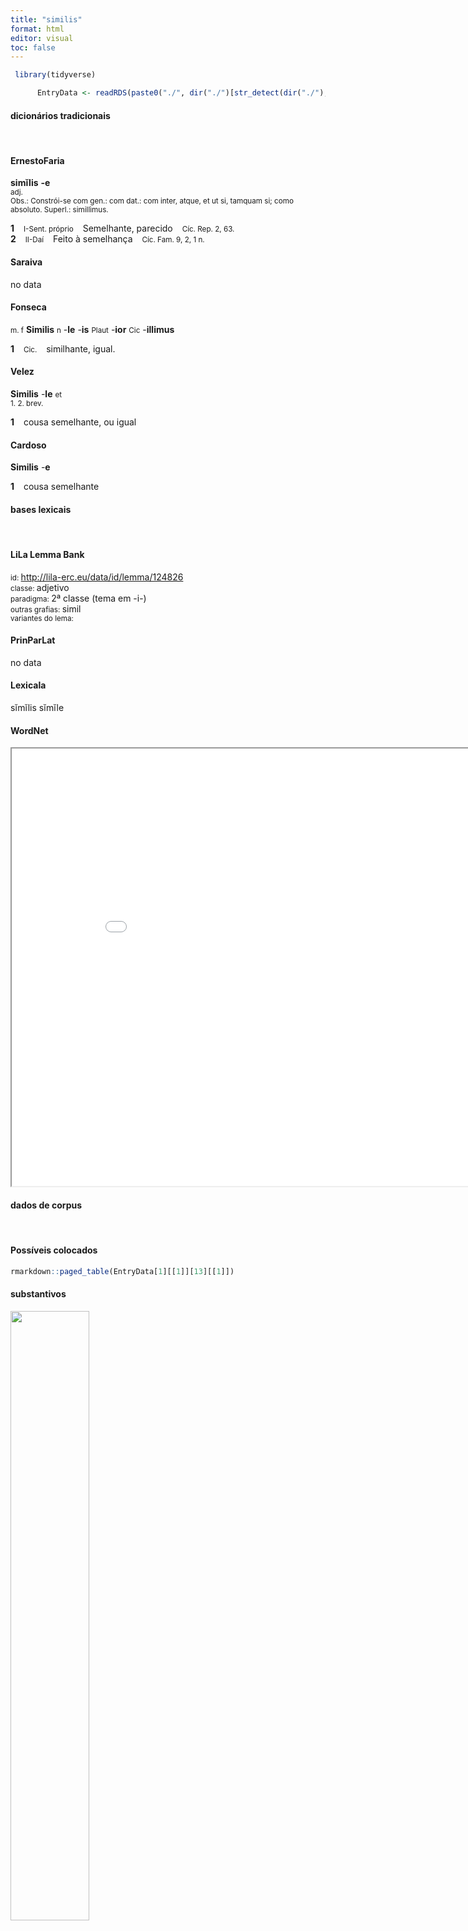 ```yaml
---
title: "similis"
format: html
editor: visual
toc: false
---
```



```r
 library(tidyverse) 

      EntryData <- readRDS(paste0("./", dir("./")[str_detect(dir("./"), "_xx115-105-109-105-108-105-115xx_.rds")]))

```


#### dicionários tradicionais

&emsp;




::: panel-tabset

#### ErnestoFaria

<b>simĭlis</b> <b>-e</b> <br> <small>adj.</small> <br> <small>Obs.: Constrói-se com gen.: com dat.: com inter, atque, et ut si, tamquam si; como absoluto. Superl.: simillìmus.</small>   <p> <b>1</b> &ensp; <small>I-Sent. próprio</small> &ensp; Semelhante, parecido &ensp; <small>Cíc. Rep. 2, 63.</small> <br> <b>2</b> &ensp; <small>II-Daí</small> &ensp; Feito à semelhança &ensp; <small>Cíc. Fam. 9, 2, 1 n.</small> </p>




#### Saraiva

no data




#### Fonseca

<small>m. f</small> <b>Similis</b> <small>n</small> -<b>le</b> -<b>is</b> <small>Plaut</small> -<b>ior</b> <small>Cic</small> -<b>illimus</b>   <p> <b>1</b> &ensp; <small>Cic.</small> &ensp; similhante, igual. </p>




#### Velez

<b>Similis</b> -<b>le</b> <small>et</small> <br> <small>1. 2. brev.</small>   <p> <b>1</b> &ensp; cousa semelhante, ou igual </p>




#### Cardoso

<b>Similis</b> -<b>e</b>   <p> <b>1</b> &ensp; cousa semelhante </p>


:::



#### bases lexicais

&emsp;






::: panel-tabset

#### LiLa Lemma Bank

<small> id: </small> <a href=' http://lila-erc.eu/data/id/lemma/124826 ' target="_blank"> http://lila-erc.eu/data/id/lemma/124826 </a> <br>
<small> classe: </small> adjetivo    <br>
<small> paradigma: </small> 2ª classe (tema em -i-) <br>
<small> outras grafias: </small> simil <br>
<small> variantes do lema: </small>  <br>





#### PrinParLat

no data




#### Lexicala

sĭmĭlis 
 sĭmĭle




#### WordNet

<iframe width='900' height='700' src='Media/Tree__xx115-105-109-105-108-105-115xx__sem_type_lexemes_pt.html'>

</iframe>


:::



#### dados de corpus

&emsp;




::: panel-tabset

#### Possíveis colocados

```r

rmarkdown::paged_table(EntryData[1][[1]][13][[1]])

```


#### substantivos

![](./Media/wordcloud__xx115-105-109-105-108-105-115xx__BY_collocate_scoreSUBST.webp){width=50% fig-alt='This chart plots collocate by scoreSUBST, for the headword similis here are all the values plotted: collocate: uerus; scoreSUBST: 0. collocate: sui; scoreSUBST: 0'}




#### adjetivos

![](./Media/wordcloud__xx115-105-109-105-108-105-115xx__BY_collocate_scoreADJ.webp){width=50% fig-alt='This chart plots collocate by scoreADJ, for the headword similis here are all the values plotted: collocate: uerus; scoreADJ: 3. collocate: sui; scoreADJ: 0'}




#### verbos

![](./Media/wordcloud__xx115-105-109-105-108-105-115xx__BY_collocate_scoreVERBO.webp){width=50% fig-alt='This chart plots collocate by scoreVERBO, for the headword similis here are all the values plotted: collocate: uerus; scoreVERBO: 0. collocate: sui; scoreVERBO: 0'}




#### advérbios

![](./Media/wordcloud__xx115-105-109-105-108-105-115xx__BY_collocate_scoreADV.webp){width=50% fig-alt='This chart plots collocate by scoreADV, for the headword similis here are all the values plotted: collocate: uerus; scoreADV: 0. collocate: sui; scoreADV: 0'}




#### preposições e conjunções

![](./Media/wordcloud__xx115-105-109-105-108-105-115xx__BY_collocate_scoreFUNC.webp){width=50% fig-alt='This chart plots collocate by scoreFUNC, for the headword similis here are all the values plotted: collocate: uerus; scoreFUNC: 0. collocate: sui; scoreFUNC: 0'}


:::



::: panel-tabset

#### ExemplosTraduzidos

<p> uerum et ueri <b>simile</b> inter se differunt <br> <small> Sen.Ep.118.8 <br> O verdadeiro e o verossímil são diferentes entre si. <small> [JDD] </small> </small> </p>





#### Frequência por autor

![](./Media/barchart__xx115-105-109-105-108-105-115xx__lemma_BY_author_Frequencies.webp){width=50% fig-alt='This charts plots the frequency of lemma by author_Frequencies. The Suetonius subcorpus registers the highest normalized frequency, with the value of 11.03 and an absolute frequency of 1. The Phaedrus subcorpus follows, with a normalized frequency of 10.63 and an absolute frequency of 7. the subcorpus with the least normalized frequency is Caesar with the normalized value of 0.76 and an absolute freqeuncy of 2. here are all the values: subcorpus: Caesar ; normalized frequency: 2 ; absolute frequency: 0.755344059218974. subcorpus: Cicero ; normalized frequency: 44 ; absolute frequency: 2.74102314918641. subcorpus: Horatius ; normalized frequency: 7 ; absolute frequency: 6.21614421454578. subcorpus: Ovidius ; normalized frequency: 3 ; absolute frequency: 5.14756348661633. subcorpus: Phaedrus ; normalized frequency: 7 ; absolute frequency: 10.6269925611052. subcorpus: Sallustius ; normalized frequency: 1 ; absolute frequency: 0.927557740469344. subcorpus: Seneca ; normalized frequency: 21 ; absolute frequency: 3.91929975177768. subcorpus: Suetonius ; normalized frequency: 1 ; absolute frequency: 11.0253583241455. subcorpus: Tacitus ; normalized frequency: 2 ; absolute frequency: 6.86577411603158. subcorpus: Vergilius ; normalized frequency: 3 ; absolute frequency: 5.79150579150579. subcorpus: Hieronymus ; normalized frequency: 2 ; absolute frequency: 4.49337227589306'}




#### Frequência por gênero

![](./Media/barchart__xx115-105-109-105-108-105-115xx__lemma_BY_genre_Frequencies.webp){width=50% fig-alt='This charts plots the frequency of lemma by genre_Frequencies. The Poesia.didática subcorpus registers the highest normalized frequency, with the value of 8.48 and an absolute frequency of 10. The Poesia.lírica subcorpus follows, with a normalized frequency of 5.89 and an absolute frequency of 7. the subcorpus with the least normalized frequency is Prosa.histórica with the normalized value of 1.46 and an absolute freqeuncy of 6. here are all the values: subcorpus: Prosa.histórica ; normalized frequency: 6 ; absolute frequency: 1.46060030672606. subcorpus: Prosa.filosófica ; normalized frequency: 27 ; absolute frequency: 4.44803215762508. subcorpus: Prosa.oratória ; normalized frequency: 29 ; absolute frequency: 2.78436530872851. subcorpus: Prosa.epistolográfica ; normalized frequency: 6 ; absolute frequency: 1.58986724608495. subcorpus: Poesia.lírica ; normalized frequency: 7 ; absolute frequency: 5.88878606881467. subcorpus: Poesia.didática ; normalized frequency: 10 ; absolute frequency: 8.48248367121893. subcorpus: Poesia.trágica ; normalized frequency: 3 ; absolute frequency: 2.60597637248089. subcorpus: Poesia.épica ; normalized frequency: 3 ; absolute frequency: 5.79150579150579. subcorpus: Prosa.ficcional ; normalized frequency: 2 ; absolute frequency: 4.49337227589306'}




#### Frequência por século

![](./Media/barchart__xx115-105-109-105-108-105-115xx__lemma_BY_period_Frequencies.webp){width=50% fig-alt='This charts plots the frequency of lemma by period_Frequencies. The II.d.C. subcorpus registers the highest normalized frequency, with the value of 7.85 and an absolute frequency of 3. The I.d.C. subcorpus follows, with a normalized frequency of 4.74 and an absolute frequency of 31. the subcorpus with the least normalized frequency is I.a.C. with the normalized value of 2.65 and an absolute freqeuncy of 57. here are all the values: subcorpus: I.a.C. ; normalized frequency: 57 ; absolute frequency: 2.65301373050966. subcorpus: I.d.C. ; normalized frequency: 31 ; absolute frequency: 4.74223649992351. subcorpus: II.d.C. ; normalized frequency: 3 ; absolute frequency: 7.85340314136126. subcorpus: IV.d.C. ; normalized frequency: 2 ; absolute frequency: 4.49337227589306'}


:::

